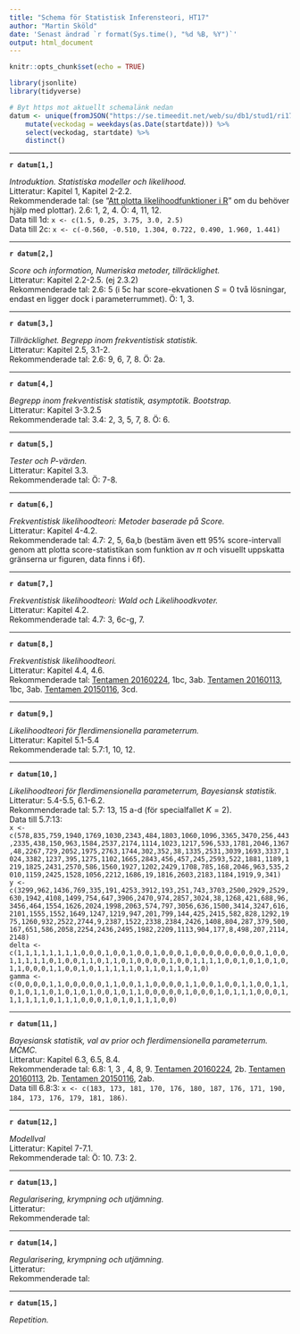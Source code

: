 ```yaml
---
title: "Schema för Statistisk Inferensteori, HT17"
author: "Martin Sköld"
date: 'Senast ändrad `r format(Sys.time(), "%d %B, %Y")`'
output: html_document
---
```


```r
knitr::opts_chunk$set(echo = TRUE)
```

```r
library(jsonlite)
library(tidyverse)

# Byt https mot aktuellt schemalänk nedan
datum <- unique(fromJSON("https://se.timeedit.net/web/su/db1/stud1/ri17X255X80Z06Q5Z96g6Y65y9016Y39603gQY5Q50763583Y3475Wn54%C3%A4KW675u7QWrl1boW3Z3qud3uuXaLWd7blK6Qa765X25xcWhV1W6j7pu8WtW%C3%A453LnW6WX575mp74YX5wjW55aBja06o3VW4YXXYWW1Ww586V78aw5xr128014o84WY63Y9joXXv8WcWI0oW45xV71o56o7WWo03YVYW3WVX596V.json", flatten = TRUE)$reservations) %>% 
    mutate(veckodag = weekdays(as.Date(startdate))) %>% 
    select(veckodag, startdate) %>% 
    distinct()
```


***

**`r datum[1,]`**

*Introduktion. Statistiska modeller och likelihood.*  
Litteratur: Kapitel 1, Kapitel 2-2.2.  
Rekommenderade tal: (se "[Att plotta likelihoodfunktioner i R](https://rawgit.com/mskoldSU/MT5003_HT17/master/Likelihood_plot.html)" om du behöver hjälp med plottar).  2.6: 1, 2, 4. Ö: 4, 11, 12.  
Data till 1d: `x <- c(1.5, 0.25, 3.75, 3.0, 2.5)`  
Data till 2c: `x <- c(-0.560, -0.510, 1.304, 0.722, 0.490, 1.960, 1.441)`  


***

**`r datum[2,]`**

*Score och information, Numeriska metoder, tillräcklighet.*  
Litteratur: Kapitel 2.2-2.5. (ej 2.3.2)  
Rekommenderade tal: 2.6: 5 (i 5c har score-ekvationen $S=0$ två lösningar, endast en ligger dock i parameterrummet). Ö: 1, 3.  

***

**`r datum[3,]`**

*Tillräcklighet. Begrepp inom frekventistisk statistik.*  
Litteratur: Kapitel 2.5, 3.1-2.  
Rekommenderade tal: 2.6: 9, 6, 7, 8. Ö: 2a.  

***

**`r datum[4,]`**

*Begrepp inom frekventistisk statistik, asymptotik. Bootstrap.*  
Litteratur: Kapitel 3-3.2.5  
Rekommenderade tal: 3.4: 2, 3, 5, 7, 8. Ö: 6.  

***

**`r datum[5,]`**

*Tester och P-värden.*  
Litteratur: Kapitel 3.3.  
Rekommenderade tal: Ö: 7-8.  

***

**`r datum[6,]`**

*Frekventistisk likelihoodteori: Metoder baserade på Score.*  
Litteratur: Kapitel 4-4.2.  
Rekommenderade tal: 4.7: 2, 5, 6a,b (bestäm även ett 95% score-intervall genom att plotta score-statistikan som funktion av $\pi$ och visuellt uppskatta gränserna ur figuren, data finns i 6f).  

***

**`r datum[7,]`**

*Frekventistisk likelihoodteori: Wald och Likelihoodkvoter.*  
Litteratur: Kapitel 4.2.  
Rekommenderade tal: 4.7: 3, 6c-g, 7.  

***

**`r datum[8,]`**

*Frekventistisk likelihoodteori.*  
Litteratur:  Kapitel 4.4, 4.6.  
Rekommenderade tal: [Tentamen 20160224](http://kurser.math.su.se/pluginfile.php/1460/mod_folder/content/0/20160224.pdf?forcedownload=1), 1bc, 3ab. [Tentamen 20160113](http://kurser.math.su.se/pluginfile.php/1460/mod_folder/content/0/20160113.pdf?forcedownload=1), 1bc, 3ab. [Tentamen 20150116](http://kurser.math.su.se/pluginfile.php/1460/mod_folder/content/0/20150116.pdf?forcedownload=1), 3cd.  

***

**`r datum[9,]`**

*Likelihoodteori för flerdimensionella parameterrum.*  
Litteratur: Kapitel 5.1-5.4  
Rekommenderade tal: 5.7:1, 10, 12.  

***

**`r datum[10,]`**

*Likelihoodteori för flerdimensionella parameterrum, Bayesiansk statistik.*  
Litteratur: 5.4-5.5, 6.1-6.2.  
Rekommenderade tal: 5.7: 13, 15 a-d (för specialfallet $K=2$).  
Data till 5.7:13:  
`x <- c(578,835,759,1940,1769,1030,2343,484,1803,1060,1096,3365,3470,256,443,2335,438,150,963,1584,2537,2174,1114,1023,1217,596,533,1781,2046,1367,48,2267,729,2052,1975,2763,1744,302,352,38,1335,2531,3039,1693,3337,1024,3382,1237,395,1275,1102,1665,2843,456,457,245,2593,522,1881,1189,1219,1825,2431,2570,586,1560,1927,1202,2429,1708,785,168,2046,963,535,2010,1159,2425,1528,1056,2212,1686,19,1816,2603,2183,1184,1919,9,341)`  
`y <- c(3299,962,1436,769,335,191,4253,3912,193,251,743,3703,2500,2929,2529,630,1942,4108,1499,754,647,3906,2470,974,2857,3024,38,1268,421,688,96,3456,464,1554,1626,2024,1998,2063,574,797,3056,636,1500,3414,3247,616,2101,1555,1552,1649,1247,1219,947,201,799,144,425,2415,582,828,1292,1975,1260,932,2522,2744,9,2387,1522,2338,2384,2426,1408,804,287,379,500,167,651,586,2058,2254,2436,2495,1982,2209,1113,904,177,8,498,207,2114,2148)`  
`delta <- c(1,1,1,1,1,1,1,1,0,0,0,1,0,0,1,0,0,1,0,0,0,1,0,0,0,0,0,0,0,0,0,1,0,0,1,1,1,1,1,0,1,0,0,1,1,0,1,1,0,1,0,0,0,0,1,0,0,1,1,1,1,0,0,1,0,1,0,1,0,1,1,0,0,0,1,1,0,0,1,0,1,1,1,1,1,0,1,1,0,1,1,0,1,0)`  
`gamma <- c(0,0,0,0,1,1,0,0,0,0,0,1,1,0,0,1,1,0,0,0,0,1,1,0,0,1,0,0,1,1,0,0,1,1,0,1,0,1,1,0,1,0,1,0,1,0,0,1,0,1,1,0,0,0,0,0,1,0,0,0,1,0,1,1,1,0,0,0,1,1,1,1,1,1,0,1,1,1,0,0,0,1,0,1,0,1,1,1,0,0)`  


***

**`r datum[11,]`**

*Bayesiansk statistik, val av prior och flerdimensionella parameterrum. MCMC.*  
Litteratur: Kapitel 6.3, 6.5, 8.4.  
Rekommenderade tal: 6.8: 1, 3 , 4, 8, 9. [Tentamen 20160224](http://kurser.math.su.se/pluginfile.php/1460/mod_folder/content/0/20160224.pdf?forcedownload=1), 2b. [Tentamen 20160113](http://kurser.math.su.se/pluginfile.php/1460/mod_folder/content/0/20160113.pdf?forcedownload=1), 2b. [Tentamen 20150116](http://kurser.math.su.se/pluginfile.php/1460/mod_folder/content/0/20150116.pdf?forcedownload=1), 2ab.  
Data till 6.8:3: `x <- c(183, 173, 181, 170, 176, 180, 187, 176, 171, 190, 184, 173, 176, 179, 181, 186)`.  

***

**`r datum[12,]`**

*Modellval*  
Litteratur: Kapitel 7-7.1.  
Rekommenderade tal: Ö: 10. 7.3: 2.  

***

**`r datum[13,]`**

*Regularisering, krympning och utjämning.*  
Litteratur:  
Rekommenderade tal:  

***

**`r datum[14,]`**

*Regularisering, krympning och utjämning.*  
Litteratur:  
Rekommenderade tal:  

***

**`r datum[15,]`**

*Repetition.*


